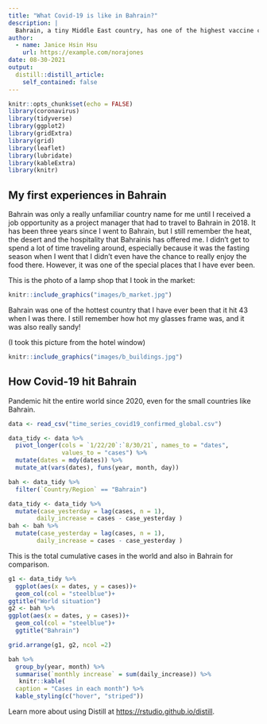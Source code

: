 ```yaml
---
title: "What Covid-19 is like in Bahrain?"
description: |
  Bahrain, a tiny Middle East country, has one of the highest vaccine coverage rate around the world!
author:
  - name: Janice Hsin Hsu
    url: https://example.com/norajones
date: 08-30-2021
output:
  distill::distill_article:
    self_contained: false
---
```



```r
knitr::opts_chunk$set(echo = FALSE)
library(coronavirus)
library(tidyverse)
library(ggplot2)
library(gridExtra)
library(grid)
library(leaflet)
library(lubridate)
library(kableExtra)
library(knitr)
```




## My first experiences in Bahrain


Bahrain was only a really unfamiliar country name for me until I received a job opportunity as a project manager that had to travel to Bahrain in 2018. It has been three years since I went to Bahrain, but I still remember the heat, the desert and the hospitality that Bahrainis has offered me. I didn't get to spend a lot of time traveling around, especially because it was the fasting season when I went that I didn't even have the chance to really enjoy the food there. However, it was one of the special places that I have ever been.

This is the photo of a lamp shop that I took in the market:


```r
knitr::include_graphics("images/b_market.jpg")
```


Bahrain was one of the hottest country that I have ever been that it hit 43 when I was there. I still remember how hot my glasses frame was, and it was also really sandy!

(I took this picture from the hotel window)


```r
knitr::include_graphics("images/b_buildings.jpg")
```

## How Covid-19 hit Bahrain

Pandemic hit the entire world since 2020, even for the small countries like Bahrain. 

```r
data <- read_csv("time_series_covid19_confirmed_global.csv")
```

```r
data_tidy <- data %>%
  pivot_longer(cols = `1/22/20`:`8/30/21`, names_to = "dates",
               values_to = "cases") %>%
  mutate(dates = mdy(dates)) %>% 
  mutate_at(vars(dates), funs(year, month, day)) 

bah <- data_tidy %>%
  filter(`Country/Region` == "Bahrain")
```

```r
data_tidy <- data_tidy %>%
  mutate(case_yesterday = lag(cases, n = 1),
        daily_increase = cases - case_yesterday )
bah <- bah %>%
  mutate(case_yesterday = lag(cases, n = 1),
        daily_increase = cases - case_yesterday )
```

This is the total cumulative cases in the world and also in Bahrain for comparison.

```r
g1 <- data_tidy %>%
  ggplot(aes(x = dates, y = cases))+
  geom_col(col = "steelblue")+
ggtitle("World situation")
g2 <- bah %>%
ggplot(aes(x = dates, y = cases))+
  geom_col(col = "steelblue")+
  ggtitle("Bahrain")

grid.arrange(g1, g2, ncol =2)
```


```r
bah %>%
  group_by(year, month) %>%
  summarise(`monthly increase` = sum(daily_increase)) %>%
   knitr::kable(
  caption = "Cases in each month") %>%
  kable_styling(c("hover", "striped"))
```






Learn more about using Distill at <https://rstudio.github.io/distill>.


